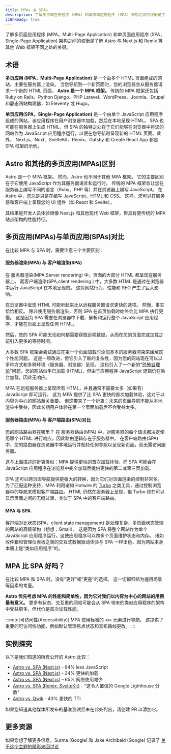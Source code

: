 ```yaml
---
title: MPAs 与 SPAs
description: 了解多页面应用程序 (MPA) 和单页面应用程序 (SPA) 架构之间的权衡是了解 Astro 与其他 Web 框架的不同之处的关键。
i18nReady: true
---
```


了解多页面应用程序 (MPA，Multi-Page Application) 和单页面应用程序 (SPA，Single-Page Application) 架构之间的权衡是了解 Astro 与 Next.js 和 Remix 等其他 Web 框架不同之处的关键。

## 术语

**多页应用 (MPA，Multi-Page Application)** 是一个由多个 HTML 页面组成的网站，主要在服务器上渲染。 当您导航到一个新页面时，您的浏览器会从服务器请求一个新的 HTML 页面。 **Astro 是一个 MPA 框架。** 传统的 MPA 框架还包括 Ruby on Rails、Python Django、PHP Laravel、WordPress、Joomla、Drupal 和静态网站构建器，如 Eleventy 或 Hugo。

**单页应用(SPA，Single-Page Application)** 是一个由单个 JavaScript 应用程序组成的网站，该应用程序在用户浏览器中加载，然后在本地呈现 HTML。 SPA 也可能在服务器上生成 HTML，但 SPA 的独特之处在于它们能够在浏览器中将您的网站作为 JavaScript 应用程序运行，以便在您导航时呈现新的 HTML 页面。此外， Next.js、Nuxt、SvelteKit、Remix、Gatsby 和 Create React App 都是 SPA 框架的示例。

## Astro 和其他的多页应用(MPAs)区别 

Astro 是一个 MPA 框架。 然而，Astro 也不同于其他 MPA 框架。 它的主要区别在于它使用 JavaScript 作为其服务器语言和运行时。 传统的 MPA 框架会让您在服务器上编写不同的语言（Ruby、PHP 等）并在浏览器上编写 JavaScript。 在 Astro 中，您总是只是在编写 JavaScript、HTML 和 CSS。 这样，您可以在服务器和客户端上呈现您的 UI 组件（如 React 和 Svelte）。

其结果是开发人员体验很像 Next.js 和其他现代 Web 框架，但具有更传统的 MPA 站点架构的性能特征。

## 多页应用(MPAs)与单页应用(SPAs)对比 

在比较 MPA 与 SPA 时，需要注意三个主要区别：

####  服务器渲染(MPA) 与 客户端渲染(SPA)

在 服务器渲染(MPA,Server rendering) 中，页面的大部分 HTML 都呈现在服务器上。 而客户端渲染(SPA,client rendering ) 中，大多数 HTML 是通过在浏览器中运行 JavaScript 在本地呈现的。 这对网站行为、性能和 SEO 产生了巨大影响。

在浏览器中呈现 HTML 可能听起来比从远程服务器请求更快的选项。 然而，事实恰恰相反。 除非使用服务器渲染，否则 SPA 在首页加载时始终会比 MPA 执行更慢。 这是因为 SPA 需要在浏览器中下载、解析和运行整个 JavaScript 应用程序，才能在页面上呈现任何 HTML。 

然后，您的 SPA 可能无论如何都需要获取远程数据，从而在您的页面完成加载之前引入更多的等待时间。

大多数 SPA 框架会尝试通过在第一个页面加载时添加基本的服务器渲染来缓解这个性能问题。 这是一项改进，但它引入了新的复杂性，因为您的网站现在可以以多种方式和多种环境（服务器、浏览器）呈现。 这也引入了一个新的“[恐怖谷理论](https://zh.wikipedia.org/zh-tw/%E6%81%90%E6%80%96%E8%B0%B7%E7%90%86%E8%AE%BA)”问题，您的网站似乎已加载 (HTML)，但由于应用程序 JavaScript 逻辑仍在后台加载，因此无响应。

MPA 在远程服务器上呈现所有 HTML，并且通常不需要太多（如果有）JavaScript 即可运行。 这为 MPA 提供了比 SPA 更快的首次加载体验，这对于以内容为中心的网站至关重要。 但这带来了一个折衷：未来的页面导航不能从本地渲染中受益，因此长期用户体验在第一个页面加载后不会受益太多。

#### 服务器路由(MPA) 与 客户端路由(SPA)对比

您的网站路由器在哪里？ 在 服务器路由(MPA) 中，对服务器的每个请求都决定使用哪个 HTML 进行响应，因此路由逻辑存在于服务器中。 在客户端路由(SPA) 中，您的路由器在浏览器中本地运行并劫持任何导航以呈现新页面，而无需访问服务器。

这与上面描述的折衷类似：MPA 提供更快的首次加载体验，而 SPA 可能会在 JavaScript 应用程序在浏览器中完全加载后提供更快的第二或第三页加载。

SPA 还可以跨页面导航提供更强大的转换，因为它们对页面渲染的控制非常多。 为了匹配这种支持，MPA 利用诸如 Hotwire 的 [Turbo](https://turbo.hotwired.dev/) 之类工具，通过控制浏览器中的导航来模拟客户端路由。 HTML 仍然在服务器上呈现，但 Turbo 现在可以显示页面之间的无缝过渡，类似于 SPA 中的客户端路由。

#### MPA 与 SPA

客户端对比状态(SPA，client state management) 是处理复杂、多页面状态管理的网站的高级架构（想想：Gmail）。 这是因为 SPA 将整个网站作为单个 JavaScript 应用程序运行，这使应用程序可以跨多个页面维护状态和内存。 诸如收件箱和管理仪表板之类的交互式数据驱动体验与 SPA 一样出色，因为网站本身本质上是“类似应用程序”的。


## MPA 比 SPA 好吗？

在比较 MPA 和 SPA 时，没有“更好”或“更差”的选择。 这一切都归结为适用场景等因素的考量。

**Astro 优先考虑 MPA 的性能和简单性，因为它对我们以内容为中心的网站的用例最有意义。** 更多有状态、交互重的网站可能会从 SPA 带来的类似应用程序的架构中受益更多，但代价是首次加载性能。

:::note[可访问性(Accessibility)]
MPA 使用标准的 `<a>` 元素进行导航。 这提供了重要的可访问性功能，例如默认管理焦点状态和宣布路线更改。
:::

## 实例探究

以下是我们知道的所有公开的 Astro 比较：

- [Astro vs. SPA (Next.js)](https://twitter.com/t3dotgg/status/1437195415439360003) - 94% less JavaScript
- [Astro vs. SPA (Next.js)](https://twitter.com/jlengstorf/status/1442707241627385860?lang=en) - 34% 更快的加载
- [Astro vs. SPA (Next.js)](https://vanntile.com/blog/next-to-astro) – 65% 网络使用减少
- [Astro vs. SPA (Remix, SvelteKit)](https://www.youtube.com/watch?v=2ZEMb_H-LYE&t=8163s) - "这令人置信的 Google Lighthouse 分数"
- [Astro vs. Qwik](https://www.youtube.com/watch?v=2ZEMb_H-LYE&t=8504s) - 43% 更快的 TTI

如果您知道其他媒体所发布的基准测试但未在此处列出，请创建 PR 以添加它。

## 更多资源

如果您想了解更多信息，Surma (Google) 和 Jake Archibald (Google) 记录了 [关于这个主题的精彩来回讨论](https://www.youtube.com/watch?v=ivLhf3hq7eM)
